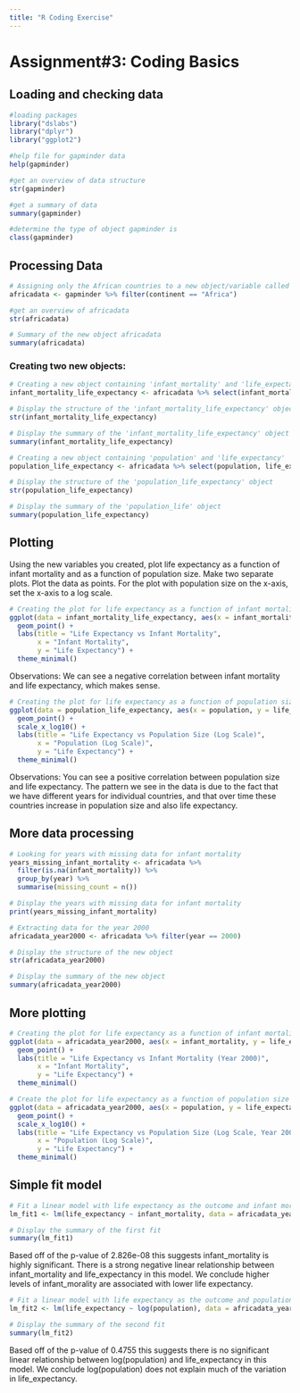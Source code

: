 ```yaml
---
title: "R Coding Exercise"
---
```


# Assignment#3: Coding Basics

## Loading and checking data

```r
#loading packages
library("dslabs")
library("dplyr")
library("ggplot2")

#help file for gapminder data
help(gapminder)
```

```r
#get an overview of data structure
str(gapminder)
```

```r
#get a summary of data
summary(gapminder)
```

```r
#determine the type of object gapminder is
class(gapminder)
```

## Processing Data

```r
# Assigning only the African countries to a new object/variable called africadata
africadata <- gapminder %>% filter(continent == "Africa")
```

```r
#get an overview of africadata
str(africadata)
```

```r
# Summary of the new object africadata
summary(africadata)
```

### Creating two new objects:

```r
# Creating a new object containing 'infant_mortality' and 'life_expectancy'
infant_mortality_life_expectancy <- africadata %>% select(infant_mortality, life_expectancy)

# Display the structure of the 'infant_mortality_life_expectancy' object
str(infant_mortality_life_expectancy)

# Display the summary of the 'infant_mortality_life_expectancy' object
summary(infant_mortality_life_expectancy)
```

```r
# Creating a new object containing 'population' and 'life_expectancy'
population_life_expectancy <- africadata %>% select(population, life_expectancy)

# Display the structure of the 'population_life_expectancy' object
str(population_life_expectancy)

# Display the summary of the 'population_life' object
summary(population_life_expectancy)
```

## Plotting

Using the new variables you created, plot life expectancy as a function of infant mortality and as a function of population size. Make two separate plots. Plot the data as points. For the plot with population size on the x-axis, set the x-axis to a log scale.

 

```r
# Creating the plot for life expectancy as a function of infant mortality
ggplot(data = infant_mortality_life_expectancy, aes(x = infant_mortality, y = life_expectancy)) +
  geom_point() +
  labs(title = "Life Expectancy vs Infant Mortality",
       x = "Infant Mortality",
       y = "Life Expectancy") +
  theme_minimal()
```
Observations:
We can see a negative correlation between infant mortality and life expectancy, which makes sense.

```r
# Creating the plot for life expectancy as a function of population size with x-axis log scale
ggplot(data = population_life_expectancy, aes(x = population, y = life_expectancy)) +
  geom_point() +
  scale_x_log10() +
  labs(title = "Life Expectancy vs Population Size (Log Scale)",
       x = "Population (Log Scale)",
       y = "Life Expectancy") +
  theme_minimal()
```
Observations:
You can see a positive correlation between population size and life expectancy. The pattern we see in the data is due to the fact that we have different years for individual countries, and that over time these countries increase in population size and also life expectancy.

## More data processing

```r
# Looking for years with missing data for infant mortality
years_missing_infant_mortality <- africadata %>%
  filter(is.na(infant_mortality)) %>%
  group_by(year) %>%
  summarise(missing_count = n())

# Display the years with missing data for infant mortality
print(years_missing_infant_mortality)
```

```r
# Extracting data for the year 2000
africadata_year2000 <- africadata %>% filter(year == 2000)

# Display the structure of the new object
str(africadata_year2000)
```

```r
# Display the summary of the new object
summary(africadata_year2000)
```

## More plotting

```r
# Creating the plot for life expectancy as a function of infant mortality for the year 2000
ggplot(data = africadata_year2000, aes(x = infant_mortality, y = life_expectancy)) +
  geom_point() +
  labs(title = "Life Expectancy vs Infant Mortality (Year 2000)",
       x = "Infant Mortality",
       y = "Life Expectancy") +
  theme_minimal()
```

```r
# Create the plot for life expectancy as a function of population size for the year 2000 with x-axis log scale
ggplot(data = africadata_year2000, aes(x = population, y = life_expectancy)) +
  geom_point() +
  scale_x_log10() +
  labs(title = "Life Expectancy vs Population Size (Log Scale, Year 2000)",
       x = "Population (Log Scale)",
       y = "Life Expectancy") +
  theme_minimal()
```

## Simple fit model

```r
# Fit a linear model with life expectancy as the outcome and infant mortality as the predictor
lm_fit1 <- lm(life_expectancy ~ infant_mortality, data = africadata_year2000)

# Display the summary of the first fit
summary(lm_fit1)

```

Based off of the p-value of 2.826e-08 this suggests infant_mortality is highly significant. There is a strong negative linear relationship between infant_mortality and life_expectancy in this model. We conclude higher levels of infant_morality are associated with lower life expectancy.

```r
# Fit a linear model with life expectancy as the outcome and population size as the predictor (log scale)
lm_fit2 <- lm(life_expectancy ~ log(population), data = africadata_year2000)

# Display the summary of the second fit
summary(lm_fit2)
```

Based off of the p-value of 0.4755 this suggests there is no significant linear
relationship between log(population) and life_expectancy in this model. We conclude log(population) does not explain much of the variation in life_expectancy.


